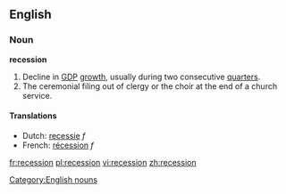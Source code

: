 ==English==
{{wikipedia}}
[[Category:English nouns]]
=== Noun ===
'''recession'''
# Decline in [[GDP]] [[growth]], usually during two consecutive  [[quarter]]s.
# The ceremonial filing out of clergy or the choir at the end of a church service.

==== Translations ====
*Dutch: [[recessie]] ''f''
*French: [[récession]] ''f''

[[fr:recession]]
[[pl:recession]]
[[vi:recession]]
[[zh:recession]]